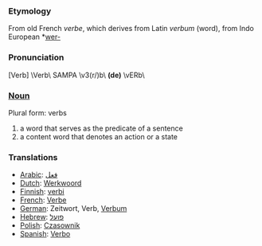 ===Etymology===
From old French ''verbe'', which derives from Latin ''verbum'' (word), from Indo European *[[wer-]]
===Pronunciation===
[Verb] \Verb\ SAMPA \v3(r/)b\ '''(de)''' \vERb\
===[[Noun]]===
Plural form: verbs
# a word that serves as the predicate of a sentence
# a content word that denotes an action or a state
===Translations===
*[[Arabic]]: [[فعل]]
*[[Dutch]]: [[Werkwoord]]
*[[Finnish]]: [[verbi]]
*[[French]]: [[Verbe]]
*[[German]]: Zeitwort, Verb, [[Verbum]]
*[[Hebrew]]: [[פועל]]
*[[Polish]]: [[Czasownik]]
*[[Spanish]]: [[Verbo]]